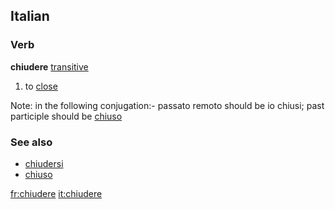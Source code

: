 ==Italian==
===Verb===
'''chiudere''' [[transitive]]
#to [[close]]
Note: in the following conjugation:- passato remoto should be io chiusi; past participle should be [[chiuso]]
{{it-conj-ere|chiud|Avere}}

===See also===
*[[chiudersi]]
*[[chiuso]]

[[fr:chiudere]]
[[it:chiudere]]